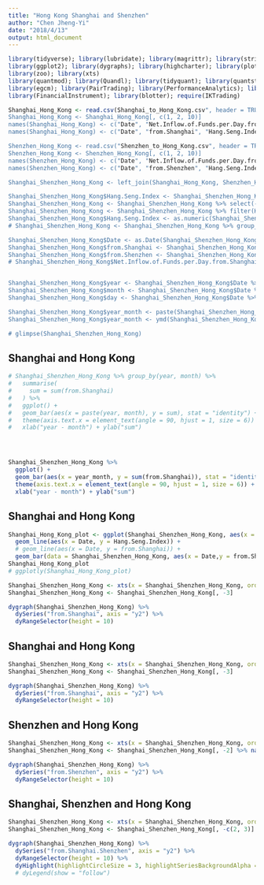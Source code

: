 ---
title: "Hong Kong Shanghai and Shenzhen"
author: "Chen Jheng-Yi"
date: "2018/4/13"
output: html_document
---

```{r message=FALSE, warning=FALSE, include=FALSE, paged.print=FALSE}
library(tidyverse); library(lubridate); library(magrittr); library(stringr)
library(ggplot2); library(dygraphs); library(highcharter); library(plotly)
library(zoo); library(xts)
library(quantmod); library(Quandl); library(tidyquant); library(quantstrat)
library(egcm); library(PairTrading); library(PerformanceAnalytics); library(TTR)
library(FinancialInstrument); library(blotter); require(IKTrading)
```

```{r message=FALSE, warning=FALSE, include=FALSE, paged.print=FALSE}
Shanghai_Hong_Kong <- read.csv(Shanghai_to_Hong_Kong.csv", header = TRUE, sep = ",", stringsAsFactors = FALSE)
Shanghai_Hong_Kong <- Shanghai_Hong_Kong[, c(1, 2, 10)]
names(Shanghai_Hong_Kong) <- c("Date", "Net.Inflow.of.Funds.per.Day.from.Shanghai", "Hang.Seng.Index")
names(Shanghai_Hong_Kong) <- c("Date", "from.Shanghai", "Hang.Seng.Index")

Shenzhen_Hong_Kong <- read.csv("Shenzhen_to_Hong_Kong.csv", header = TRUE, sep = ",", stringsAsFactors = FALSE)
Shenzhen_Hong_Kong <- Shenzhen_Hong_Kong[, c(1, 2, 10)]
names(Shenzhen_Hong_Kong) <- c("Date", "Net.Inflow.of.Funds.per.Day.from.Shenzhen", "Hang.Seng.Index")
names(Shenzhen_Hong_Kong) <- c("Date", "from.Shenzhen", "Hang.Seng.Index")

Shanghai_Shenzhen_Hong_Kong <- left_join(Shanghai_Hong_Kong, Shenzhen_Hong_Kong, by = "Date")

Shanghai_Shenzhen_Hong_Kong$Hang.Seng.Index <- Shanghai_Shenzhen_Hong_Kong$Hang.Seng.Index.x
Shanghai_Shenzhen_Hong_Kong <- Shanghai_Shenzhen_Hong_Kong %>% select(-Hang.Seng.Index.y, -Hang.Seng.Index.x)
Shanghai_Shenzhen_Hong_Kong <- Shanghai_Shenzhen_Hong_Kong %>% filter(Hang.Seng.Index != "-")
Shanghai_Shenzhen_Hong_Kong$Hang.Seng.Index <- as.numeric(Shanghai_Shenzhen_Hong_Kong$Hang.Seng.Index)
# Shanghai_Shenzhen_Hong_Kong <- Shanghai_Shenzhen_Hong_Kong %>% group_by(year(Date), month(Date)) %>% summarise(Year = year(Date), Month = month(Date))

Shanghai_Shenzhen_Hong_Kong$Date <- as.Date(Shanghai_Shenzhen_Hong_Kong$Date)
Shanghai_Shenzhen_Hong_Kong$from.Shanghai <- Shanghai_Shenzhen_Hong_Kong$from.Shanghai*100
Shanghai_Shenzhen_Hong_Kong$from.Shenzhen <- Shanghai_Shenzhen_Hong_Kong$from.Shenzhen*100
# Shanghai_Shenzhen_Hong_Kong$Net.Inflow.of.Funds.per.Day.from.Shanghai.Shenzhen <- Shanghai_Shenzhen_Hong_Kong$Net.Inflow.of.Funds.per.Day.from.Shanghai + Shanghai_Shenzhen_Hong_Kong$Net.Inflow.of.Funds.per.Day.from.Shenzhen


Shanghai_Shenzhen_Hong_Kong$year <- Shanghai_Shenzhen_Hong_Kong$Date %>% year()
Shanghai_Shenzhen_Hong_Kong$month <- Shanghai_Shenzhen_Hong_Kong$Date %>% month()
Shanghai_Shenzhen_Hong_Kong$day <- Shanghai_Shenzhen_Hong_Kong$Date %>% day()

Shanghai_Shenzhen_Hong_Kong$year_month <- paste(Shanghai_Shenzhen_Hong_Kong$year, Shanghai_Shenzhen_Hong_Kong$month)
Shanghai_Shenzhen_Hong_Kong$year_month <- ymd(Shanghai_Shenzhen_Hong_Kong$Date)

# glimpse(Shanghai_Shenzhen_Hong_Kong)
```


## Shanghai and Hong Kong
```{r echo=FALSE, message=FALSE, warning=FALSE, paged.print=FALSE}
# Shanghai_Shenzhen_Hong_Kong %>% group_by(year, month) %>%
#   summarise(
#     sum = sum(from.Shanghai)
#   ) %>% 
#   ggplot() + 
#   geom_bar(aes(x = paste(year, month), y = sum), stat = "identity") +
#   theme(axis.text.x = element_text(angle = 90, hjust = 1, size = 6)) +
#   xlab("year - month") + ylab("sum")




Shanghai_Shenzhen_Hong_Kong %>% 
  ggplot() + 
  geom_bar(aes(x = year_month, y = sum(from.Shanghai)), stat = "identity") +
  theme(axis.text.x = element_text(angle = 90, hjust = 1, size = 6)) +
  xlab("year - month") + ylab("sum")

```











## Shanghai and Hong Kong
```{r echo=FALSE, message=FALSE, warning=FALSE, paged.print=FALSE}
Shanghai_Hong_Kong_plot <- ggplot(Shanghai_Shenzhen_Hong_Kong, aes(x = Date, y = Hang.Seng.Index)) +
  geom_line(aes(x = Date, y = Hang.Seng.Index)) + 
  # geom_line(aes(x = Date, y = from.Shanghai)) +
  geom_bar(data = Shanghai_Shenzhen_Hong_Kong, aes(x = Date,y = from.Shanghai), stat = "identity")
Shanghai_Hong_Kong_plot
# ggplotly(Shanghai_Hong_Kong_plot)
```




```{r message=FALSE, warning=FALSE, include=FALSE, paged.print=FALSE}
Shanghai_Shenzhen_Hong_Kong <- xts(x = Shanghai_Shenzhen_Hong_Kong, order.by = Shanghai_Shenzhen_Hong_Kong$Date)
Shanghai_Shenzhen_Hong_Kong <- Shanghai_Shenzhen_Hong_Kong[, -3]

```

```{r echo=FALSE, message=FALSE, warning=FALSE, paged.print=FALSE}
dygraph(Shanghai_Shenzhen_Hong_Kong) %>% 
  dySeries("from.Shanghai", axis = "y2") %>% 
  dyRangeSelector(height = 10)
```




























## Shanghai and Hong Kong
```{r message=FALSE, warning=FALSE, include=FALSE, paged.print=FALSE}
Shanghai_Shenzhen_Hong_Kong <- xts(x = Shanghai_Shenzhen_Hong_Kong, order.by = Shanghai_Shenzhen_Hong_Kong$Date)
Shanghai_Shenzhen_Hong_Kong <- Shanghai_Shenzhen_Hong_Kong[, -3]

```

```{r echo=FALSE, message=FALSE, warning=FALSE, paged.print=FALSE}
dygraph(Shanghai_Shenzhen_Hong_Kong) %>% 
  dySeries("from.Shanghai", axis = "y2") %>% 
  dyRangeSelector(height = 10)
```
















## Shenzhen and Hong Kong
```{r message=FALSE, warning=FALSE, include=FALSE, paged.print=FALSE}
Shanghai_Shenzhen_Hong_Kong <- xts(x = Shanghai_Shenzhen_Hong_Kong, order.by = Shanghai_Shenzhen_Hong_Kong$Date)
Shanghai_Shenzhen_Hong_Kong <- Shanghai_Shenzhen_Hong_Kong[, -2] %>% na.omit()
```


```{r echo=FALSE, message=FALSE, warning=FALSE, paged.print=FALSE}
dygraph(Shanghai_Shenzhen_Hong_Kong) %>% 
  dySeries("from.Shenzhen", axis = "y2") %>% 
  dyRangeSelector(height = 10)
```












## Shanghai, Shenzhen and Hong Kong
```{r message=FALSE, warning=FALSE, include=FALSE, paged.print=FALSE}
Shanghai_Shenzhen_Hong_Kong <- xts(x = Shanghai_Shenzhen_Hong_Kong, order.by = Shanghai_Shenzhen_Hong_Kong$Date)
Shanghai_Shenzhen_Hong_Kong <- Shanghai_Shenzhen_Hong_Kong[, -c(2, 3)] %>% na.omit()

```



```{r echo=FALSE, message=FALSE, warning=FALSE, paged.print=FALSE}
dygraph(Shanghai_Shenzhen_Hong_Kong) %>% 
  dySeries("from.Shanghai.Shenzhen", axis = "y2") %>% 
  dyRangeSelector(height = 10) %>% 
  dyHighlight(highlightCircleSize = 3, highlightSeriesBackgroundAlpha = 0.2, hideOnMouseOut = FALSE)
  # dyLegend(show = "follow")
```


